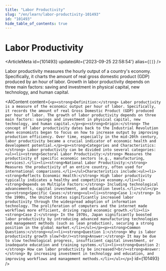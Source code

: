 ```yaml
---
title: "Labor Productivity"
slug: "/en/learn/labor-productivity-101493"
id: "101493"
hide_table_of_contents: true
---
```



# Labor Productivity

<ArticleMeta id={101493} updatedAt={'2023-09-25 22:58:54'} alias={`[]`} />
<div className='border-solid border-b border-t-0 my-4 border-[var(--ifm-color-gray-300)]' />

Labor productivity measures the hourly output of a country's economy. Specifically, it charts the amount of real gross domestic product (GDP) produced by an hour of labor. Growth in labor productivity depends on three main factors: saving and investment in physical capital, new technology, and human capital.

<AIContent content={`<p><strong>Definition:</strong> Labor productivity is a measure of the economic output per hour of labor. Specifically, it records the amount of real Gross Domestic Product (GDP) produced per hour of labor. The growth of labor productivity depends on three main factors: savings and investment in physical capital, new technology, and human capital.</p><p><strong>Origin:</strong> The concept of labor productivity dates back to the Industrial Revolution when economists began to focus on how to increase output by improving production efficiency. Over time, especially in the mid-20th century, labor productivity became a crucial indicator of economic health and development potential.</p><p><strong>Categories and Characteristics:</strong> Labor productivity can be divided into several categories:<ul><li><strong>Sectoral Labor Productivity:</strong> Measures the productivity of specific economic sectors (e.g., manufacturing, services).</li><li><strong>National Labor Productivity:</strong> Measures the productivity of an entire country, often used for international comparisons.</li></ul>Characteristics include:<ul><li><strong>Reflects Economic Health:</strong> High labor productivity typically indicates a healthy and competitive economy.</li><li><strong>Depends on Multiple Factors:</strong> Including technological advancements, capital investment, and education levels.</li></ul></p><p><strong>Specific Cases:</strong><ul><li><strong>Case 1:</strong> In the 1990s, the United States significantly increased labor productivity through the widespread adoption of information technology. The proliferation of computers and the internet made workflows more efficient, driving rapid economic growth.</li><li><strong>Case 2:</strong> In the 1970s, Japan significantly boosted labor productivity by introducing advanced manufacturing technologies and management methods (such as lean production), securing a strong position in the global market.</li></ul></p><p><strong>Common Questions:</strong><ul><li><strong>Question 1:</strong> Why is labor productivity growth slow?<br/><strong>Answer:</strong> It may be due to slow technological progress, insufficient capital investment, or inadequate education and training systems.</li><li><strong>Question 2:</strong> How can labor productivity be increased?<br/><strong>Answer:</strong> By increasing investment in technology and education, and improving workflows and management methods.</li></ul></p>`} id={101493} />

